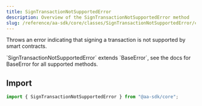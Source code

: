 ```yaml
---
title: SignTransactionNotSupportedError
description: Overview of the SignTransactionNotSupportedError method
slug: /reference/aa-sdk/core/classes/SignTransactionNotSupportedError/constructor
---
```



Throws an error indicating that signing a transaction is not supported by smart contracts.

<Note>
  `SignTransactionNotSupportedError` extends `BaseError`, see the docs for
  BaseError for all supported methods.
</Note>

## Import

```ts
import { SignTransactionNotSupportedError } from "@aa-sdk/core";
```
